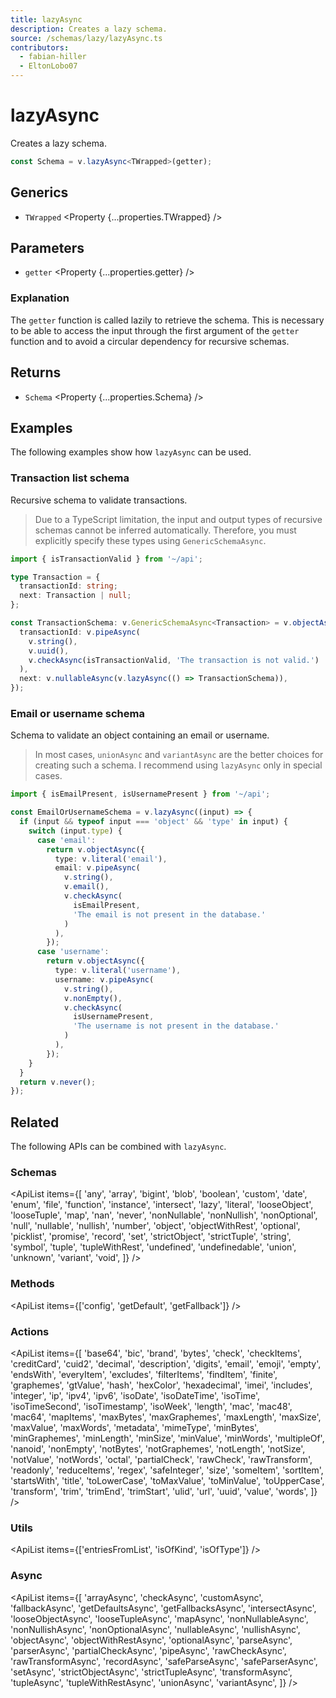 ```yaml
---
title: lazyAsync
description: Creates a lazy schema.
source: /schemas/lazy/lazyAsync.ts
contributors:
  - fabian-hiller
  - EltonLobo07
---
```



# lazyAsync

Creates a lazy schema.

```ts
const Schema = v.lazyAsync<TWrapped>(getter);
```

## Generics

- `TWrapped` <Property {...properties.TWrapped} />

## Parameters

- `getter` <Property {...properties.getter} />

### Explanation

The `getter` function is called lazily to retrieve the schema. This is necessary to be able to access the input through the first argument of the `getter` function and to avoid a circular dependency for recursive schemas.

## Returns

- `Schema` <Property {...properties.Schema} />

## Examples

The following examples show how `lazyAsync` can be used.

### Transaction list schema

Recursive schema to validate transactions.

> Due to a TypeScript limitation, the input and output types of recursive schemas cannot be inferred automatically. Therefore, you must explicitly specify these types using <Link href="/api/GenericSchemaAsync/">`GenericSchemaAsync`</Link>.

```ts
import { isTransactionValid } from '~/api';

type Transaction = {
  transactionId: string;
  next: Transaction | null;
};

const TransactionSchema: v.GenericSchemaAsync<Transaction> = v.objectAsync({
  transactionId: v.pipeAsync(
    v.string(),
    v.uuid(),
    v.checkAsync(isTransactionValid, 'The transaction is not valid.')
  ),
  next: v.nullableAsync(v.lazyAsync(() => TransactionSchema)),
});
```

### Email or username schema

Schema to validate an object containing an email or username.

> In most cases, <Link href="/api/unionAsync/">`unionAsync`</Link> and <Link href="/api/variantAsync/">`variantAsync`</Link> are the better choices for creating such a schema. I recommend using `lazyAsync` only in special cases.

```ts
import { isEmailPresent, isUsernamePresent } from '~/api';

const EmailOrUsernameSchema = v.lazyAsync((input) => {
  if (input && typeof input === 'object' && 'type' in input) {
    switch (input.type) {
      case 'email':
        return v.objectAsync({
          type: v.literal('email'),
          email: v.pipeAsync(
            v.string(),
            v.email(),
            v.checkAsync(
              isEmailPresent,
              'The email is not present in the database.'
            )
          ),
        });
      case 'username':
        return v.objectAsync({
          type: v.literal('username'),
          username: v.pipeAsync(
            v.string(),
            v.nonEmpty(),
            v.checkAsync(
              isUsernamePresent,
              'The username is not present in the database.'
            )
          ),
        });
    }
  }
  return v.never();
});
```

## Related

The following APIs can be combined with `lazyAsync`.

### Schemas

<ApiList
  items={[
    'any',
    'array',
    'bigint',
    'blob',
    'boolean',
    'custom',
    'date',
    'enum',
    'file',
    'function',
    'instance',
    'intersect',
    'lazy',
    'literal',
    'looseObject',
    'looseTuple',
    'map',
    'nan',
    'never',
    'nonNullable',
    'nonNullish',
    'nonOptional',
    'null',
    'nullable',
    'nullish',
    'number',
    'object',
    'objectWithRest',
    'optional',
    'picklist',
    'promise',
    'record',
    'set',
    'strictObject',
    'strictTuple',
    'string',
    'symbol',
    'tuple',
    'tupleWithRest',
    'undefined',
    'undefinedable',
    'union',
    'unknown',
    'variant',
    'void',
  ]}
/>

### Methods

<ApiList items={['config', 'getDefault', 'getFallback']} />

### Actions

<ApiList
  items={[
    'base64',
    'bic',
    'brand',
    'bytes',
    'check',
    'checkItems',
    'creditCard',
    'cuid2',
    'decimal',
    'description',
    'digits',
    'email',
    'emoji',
    'empty',
    'endsWith',
    'everyItem',
    'excludes',
    'filterItems',
    'findItem',
    'finite',
    'graphemes',
    'gtValue',
    'hash',
    'hexColor',
    'hexadecimal',
    'imei',
    'includes',
    'integer',
    'ip',
    'ipv4',
    'ipv6',
    'isoDate',
    'isoDateTime',
    'isoTime',
    'isoTimeSecond',
    'isoTimestamp',
    'isoWeek',
    'length',
    'mac',
    'mac48',
    'mac64',
    'mapItems',
    'maxBytes',
    'maxGraphemes',
    'maxLength',
    'maxSize',
    'maxValue',
    'maxWords',
    'metadata',
    'mimeType',
    'minBytes',
    'minGraphemes',
    'minLength',
    'minSize',
    'minValue',
    'minWords',
    'multipleOf',
    'nanoid',
    'nonEmpty',
    'notBytes',
    'notGraphemes',
    'notLength',
    'notSize',
    'notValue',
    'notWords',
    'octal',
    'partialCheck',
    'rawCheck',
    'rawTransform',
    'readonly',
    'reduceItems',
    'regex',
    'safeInteger',
    'size',
    'someItem',
    'sortItem',
    'startsWith',
    'title',
    'toLowerCase',
    'toMaxValue',
    'toMinValue',
    'toUpperCase',
    'transform',
    'trim',
    'trimEnd',
    'trimStart',
    'ulid',
    'url',
    'uuid',
    'value',
    'words',
  ]}
/>

### Utils

<ApiList items={['entriesFromList', 'isOfKind', 'isOfType']} />

### Async

<ApiList
  items={[
    'arrayAsync',
    'checkAsync',
    'customAsync',
    'fallbackAsync',
    'getDefaultsAsync',
    'getFallbacksAsync',
    'intersectAsync',
    'looseObjectAsync',
    'looseTupleAsync',
    'mapAsync',
    'nonNullableAsync',
    'nonNullishAsync',
    'nonOptionalAsync',
    'nullableAsync',
    'nullishAsync',
    'objectAsync',
    'objectWithRestAsync',
    'optionalAsync',
    'parseAsync',
    'parserAsync',
    'partialCheckAsync',
    'pipeAsync',
    'rawCheckAsync',
    'rawTransformAsync',
    'recordAsync',
    'safeParseAsync',
    'safeParserAsync',
    'setAsync',
    'strictObjectAsync',
    'strictTupleAsync',
    'transformAsync',
    'tupleAsync',
    'tupleWithRestAsync',
    'unionAsync',
    'variantAsync',
  ]}
/>
